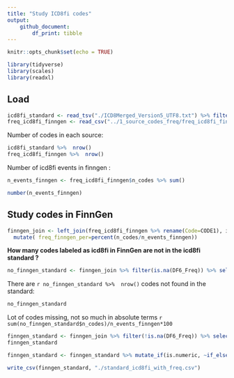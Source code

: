 ```yaml
---
title: "Study ICD8fi codes"
output: 
    github_document:
        df_print: tibble
---
```


```r
knitr::opts_chunk$set(echo = TRUE)

library(tidyverse)
library(scales)
library(readxl)
```

## Load

```r
icd8fi_standard <- read_tsv("./ICD8Merged_Version5_UTF8.txt") %>% filter(!is.na(Code))
freq_icd8fi_finngen <- read_csv("../1_source_codes_freq/freq_icd8fi_finngen.csv") %>% select(-X1)
```


Number of codes in each source: 
```r
icd8fi_standard %>%  nrow()
freq_icd8fi_finngen %>%  nrow()
```
Number of icd8fi events in finngen :
```r
n_events_finngen <- freq_icd8fi_finngen$n_codes %>% sum()

number(n_events_finngen)
```


## Study codes in FinnGen

```r
finngen_join <- left_join(freq_icd8fi_finngen %>% rename(Code=CODE1), icd8fi_standard, by = "Code") %>%
  mutate( freq_finngen_per=percent(n_codes/n_events_finngen))
```

**How many codes labeled as icd8fi in FinnGen are not in the icd8fi standard ?**
```r
no_finngen_standard <- finngen_join %>% filter(is.na(DF6_Freq)) %>% select(Code, n_codes, freq_finngen_per, Finnish, English) 
```

There are `r no_finngen_standard %>%  nrow()` codes not found in the standard:

```r
no_finngen_standard 
```

Lot of codes missing, not so much in absolute terms `r sum(no_finngen_standard$n_codes)/n_events_finngen*100 `


```r
finngen_standard <- finngen_join %>% filter(!is.na(DF6_Freq)) %>% select(Code, n_codes, freq_finngen_per, Finnish, English)
finngen_standard
```


```r
finngen_standard <- finngen_standard %>% mutate_if(is.numeric, ~if_else(is.na(.), rep(0, length(.)), .)) 

write_csv(finngen_standard, "./standard_icd8fi_with_freq.csv")
```




